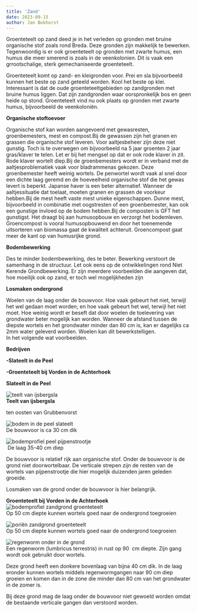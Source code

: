 ```yaml
---
title: 'Zand'
date: 2023-09-15
author: Jan Bokhorst
---
```



Groenteteelt op zand deed je in het verleden op gronden met bruine organische stof zoals rond Breda. Deze gronden zijn makkelijk te bewerken. Tegenwoordig is er ook groenteteelt op gronden met zwarte humus, een humus die meer smerend is zoals in de veenkolonien. Dit is vaak een grrootschalige, sterk gemechaniseerde groenteteelt.  


Groenteteelt komt op zand- en kleigronden voor. Prei en sla bijvoorbeeld kunnen het beste op zand geteeld worden. Kool het beste op klei. Interessant is dat de oude groenteteeltgebieden op zandgronden met bruine humus liggen. Dat zijn zandgronden waar oorspronkelijk bos en geen heide op stond. Groenteteelt vind nu ook plaats op gronden met zwarte humus, bijvoorbeeld de veenkoloniën. 

**Organische stoftoevoer**

Organische stof kan worden aangevoerd met gewasresten, groenbemesters, mest en compost.Bij de gewassen zijn het granen en grassen die organische stof leveren. Voor aaltjesbeheer zijn deze niet gunstig. Toch is te overwegen om bijvoorbeeld na 5 jaar groenten 2 jaar gras/klaver te telen. Let er bij het mengsel op dat er ook rode klaver in zit. Rode klaver wortelt diep.Bij de groenbemesters wordt er in verband met de aaltjesproblematiek vaak voor bladrammenas gekozen. Deze groenbemester heeft weinig wortels. De penwortel wordt vaak al snel door een dichte laag geremd en de hoeveelheid organische stof die het gewas levert is beperkt. Japanse haver is een beter alternatief. Wanneer de aaltjessituatie dat toelaat, moeten granen en grassen de voorkeur hebben.Bij de mest heeft vaste mest unieke eigenschappen. Dunne mest, bijvoorbeeld in combinatie met oogstresten of een groenbemester, kan ook een gunstige invloed op de bodem hebben.Bij de composten is GFT het gunstigst. Het draagt bij aan humusopbouw en verzorgt het bodemleven. Groencompost is vooral humusopbouwend en door het toenemende uitsorteren van biomassa gaat de kwaliteit achteruit. Groencompost gaat meer de kant op van humusrijke grond.

**Bodembewerking**

Des te minder bodembewerking, des te beter. Bewerking verstoort de samenhang in de structuur. Let ook eens op de ontwikkelingen rond Niet Kerende Grondbewerking. Er zijn meerdere voorbeelden die aangeven dat, hoe moeilijk ook op zand, er toch wel mogelijkheden zijn 

**Losmaken ondergrond**

Woelen van de laag onder de bouwvoor. Hoe vaak gebeurt het niet, terwijl het wel gedaan moet worden; en hoe vaak gebeurt het wel, terwijl het niet moet. Hoe weinig wordt er beseft dat door woelen de toelevering van grondwater beter mogelijk kan worden. Wanneer de afstand tussen de diepste wortels en het grondwater minder dan 80 cm is, kan er dagelijks ca 2mm water geleverd worden. Woelen kan dit bewerkstelligen.  
In het volgende wat voorbeelden. 

**Bedrijven**  

**-Slateelt in de Peel**

**-Groenteteelt bij Vorden in de Achterhoek**

**Slateelt in de Peel**   

![teelt van ijsbergsla](../img/Img5906(Small)-1920w.jpg)   
**Teelt van ijsbergsla**

ten oosten van Grubbenvorst

 

  
![bodem in de peel slateelt](../img/Img5910(Small)-1920w.jpg)   
De bouwvoor is ca 30 cm dik

 

  
![bodemprofiel peel pijpenstrootje](../img/Img5916(Small)(1)-1920w.jpg)   
 De laag 35-40 cm diep

De bouwvoor is relatief rijk aan organische stof. Onder de bouwvoor is de grond niet doorwortelbaar. De verticale strepen zijn de resten van de wortels van pijpenstrootje die hier mogelijk duizenden jaren geleden groeide.

Losmaken van de grond onder de bouwvoor is hier belangrijk.

 

**Groenteteelt bij Vorden in de Achterhoek**   
![bodemprofiel zandgrond groenteteelt](../img/vordendruiven043(Small)-1920w.jpg)   
Op 50 cm diepte kunnen wortels goed naar de ondergrond toegroeien

 

  
![poriën zandgrond groenteteelt](../img/vordendruiven068(Small)-1920w.jpg)   
Op 50 cm diepte kunnen wortels goed naar de ondergrond toegroeien

 

  
![regenworm onder in de grond](../img/vordendruiven085(Small)-1920w.jpg)   
Een regenworm (lumbricus terrestris) in rust op 90  cm diepte. Zijn gang wordt ook gebruikt door wortels.

Deze grond heeft een donkere bovenlaag van bijna 40 cm dik. In de laag eronder kunnen wortels middels regenwormgangen naar 90 cm diep groeien en komen dan in de zone die minder dan 80 cm van het grondwater in de zomer is.

  
Bij deze grond mag de laag onder de bouwvoor niet gewoeld worden omdat de bestaande verticale gangen dan verstoord worden.

 




